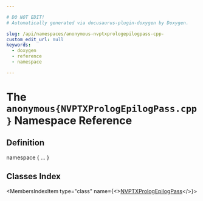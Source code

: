 ```yaml
---

# DO NOT EDIT!
# Automatically generated via docusaurus-plugin-doxygen by Doxygen.

slug: /api/namespaces/anonymous-nvptxprologepilogpass-cpp-
custom_edit_url: null
keywords:
  - doxygen
  - reference
  - namespace

---
```





# The `anonymous{NVPTXPrologEpilogPass.cpp}` Namespace Reference

<DoxygenPage pluginConfig={pluginConfig}>



## Definition

<CodeBlock>namespace &#123; ... &#125;</CodeBlock>

## Classes Index

<MembersIndex>

<MembersIndexItem
  type="class"
  name={<><a href="/docs/api/classes/anonymous-namespace-nvptxprologepilogpass-cpp-/nvptxprologepilogpass">NVPTXPrologEpilogPass</a></>}>
</MembersIndexItem>

</MembersIndex>


</DoxygenPage>
